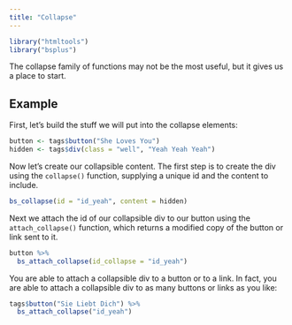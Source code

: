 ```yaml
---
title: "Collapse"
---
```


```r
library("htmltools")
library("bsplus")
```

The collapse family of functions may not be the most useful, but it gives us a place to start. 


## Example

First, let's build the stuff we will put into the collapse elements:

```r
button <- tags$button("She Loves You")
hidden <- tags$div(class = "well", "Yeah Yeah Yeah")
```

Now let's create our collapsible content. The first step is to create the div using the `collapse()` function, supplying a unique id and the content to include.

```r
bs_collapse(id = "id_yeah", content = hidden)
```

Next we attach the id of our collapsible div to our button using the `attach_collapse()` function, which returns a modified copy of the button or link sent to it.

```r
button %>%
  bs_attach_collapse(id_collapse = "id_yeah")
```

You are able to attach a collapsible div to a button or to a link. In fact, you are able to attach a collapsible div to as many buttons or links as you like:

```r
tags$button("Sie Liebt Dich") %>%
  bs_attach_collapse("id_yeah")
```
